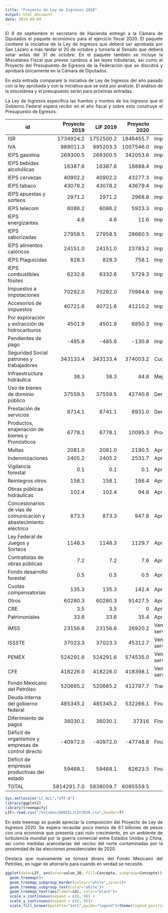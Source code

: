 ```yaml
---
title: "Proyecto de Ley de Ingresos 2020"
output: html_document
date: 2019-09-09
---
```

<style>
body {
text-align: justify}
</style>

El 8 de septiembre el secretario de Hacienda entregó a la Cámara de Diputados el paquete económico para el ejercicio fiscal 2020. El paquete contiene la iniciativa de la Ley de Ingresos que deberá ser aprobada por San Lázaro a más tardar el 20 de octubre y turnarla al Senado que deberá votar antes del 31 de octubre. En el paquete también se incluye la Miscelánea Fiscal que prevee cambios a las leyes tributarias, así como el Proyecto del Presupuesto de Egresos de la Federación que se discutirá y aprobará únicamente en la Cámara de Diputados. 

En esta entrada compararé la iniciativa de Ley de Ingresos del año pasado con la ley aprobada y con la iniciativa que se está por analizar. El análisis de la miscelánea y el presupuesto serán para próximas entradas. 

La Ley de Ingresos especifica las fuentes y montos de los ingresos que el Gobierno Federal espera recibir en el año fiscal y sobre esto construye el Presupuesto de Egresos.

id|	Proyecto 2019|	 LIF 2019| Proyecto 2020|	Concepto
---|---:|---:|---:|---
ISR	|1734924.2	|1752500.2|1846455.7|	Impuestos	
IVA	|989011.3|995203.3|	1007546.0	|Impuestos	
IEPS gasolina|	269300.5|269300.5|	342053.6|	Impuestos	
IEPS bebidas alcohólicas	|16387.6|16387.6|	18888.4	|Impuestos	
IEPS cervezas|	40902.2	|40902.2|43277.3|	Impuestos	
IEPS tabaco	|43078.2|	43078.2|43679.4	|Impuestos	
IEPS apuestas y sorteos|2971.2|2971.2|	2968.8|	Impuestos	
IEPS telecom|	6086.2|6086.2|	5923.3	|Impuestos	
IEPS energizantes|	4.6|4.6|	11.6	|Impuestos	
IEPS saborizadas|	27958.5	|27958.5|28660.5	|Impuestos	
IEPS alimentos calóricos|	24151.0|24151.0|	23783.2	|Impuestos	
IEPS Plaguicidas|	828.3	|828.3|758.1	|Impuestos	
IEPS combustibles fósiles	|6232.6	|6332.6|5729.3|	Impuestos	
Impuestos a impotaciones|	70292.0|70292.0|	70984.6|	Impuestos	
Accesorios de impuestos|	40721.6|40721.6|	41210.2	|Impuestos	
Por exploración y extracción de hidrocarburos|	4501.9|4501.9|	6850.3|	Impuestos	
Pendientes de pago|	-485.6|-485.6|	-130.8|	Impuestos	
Seguridad Social patrones y trabajadores|	343133.4	|343133.4|374003.2|	Cuotas	
Infraestructura hidráulica|	38.3|38.3|	44.8|	Mejoras	
Uso de bienes de dominio público|	37559.5	|37559.5|42740.8	|Derechos	
Prestación de servicios|	8714.1|8741.1|	8931.0	|Derechos	
Productos, enajenación de bienes y Pronósticos|	6778.1	|6778.1|10095.3	|Productos	
Multas|	2081.0	|2081.0|2190.5|	Aprovechamientos	
Indemnizaciones|	2405.2|2405.2|	2531.7|	Aprovechamientos	
Vigilancia forestal|	0.1	|0.1|0.1	|Aprovechamientos	
Reintegros otros|	158.1|158.1|	166.4	|Aprovechamientos	
Obras públicas hidráulicas|	102.4	|102.4|94.8	|Aprovechamientos	
Concesionarios de vías de comunicación y abastecimiento eléctrico|	873.3	|873.3|947.8	|Aprovechamientos	
Ley Federal de Juegos y Sorteos	|1148.3|1148.3|	1129.7	|Aprovechamientos	
Contratistas de obras públicas|	7.2|7.2|	7.6|	Aprovechamientos	
Fondo desarrollo forestal |	0.5	|0.5|0.5	|Aprovechamientos	
Cuotas compensatorias	|135.3|135.3|	142.4	|Aprovechamientos	
Otros	|60280.3|60280.3|	91427.5	|Aprovechamientos	
CRE	|3.5|3.5|	0	|Aprovechamientos	
Patrimoniales	|33.6	|33.6|35.4|	Aprovechamientos	
IMSS|	23156.6|23156.6|	26920.2	|Venta de bienes y servicios	
ISSSTE|	37023.3	|37023.3|45312.7	|Venta de bienes y servicios	
PEMEX	|524291.6	|524291.6|574535.0	|Venta de bienes y servicios	
CFE	|418226.0|418226.0|	418398.1	|Venta de bienes y servicios	
Fondo Mexicano del Petróleo	|520665.2	|520665.2|412797.7|	Transferencias	
Deuda interna del gobierno federal	|485345.2	|485345.2|532266.1|	Financiamientos	
Diferimiento de pagos	|36030.1|36030.1|	37316|	Financiamientos	
Déficit de organismos y empresas de control directo|	-40972.0|-40972.0|	-47748.8	|Financiamientos	
Déficit de empresas productivas del estado|	59468.1	|59468.1|62623.5	|Financiamientos	
TOTAL|5814291.7.0	|5838059.7|6085559.5|

```r
Sys.setlocale("LC_ALL","UTF-8")
library(ggplot2)
library(treemapify)
LIF<-read.csv("/Volumes/DANIEL/LIF2020.csv",header=T)
```

En este treemap se puede apreciar la composición del Proyecto de Ley de Ingresos 2020. Se espera recaudar poco menos de 6.1 billones de pesos con una economía que presenta casi nulo crecimiento, en un ambiente de turbulencia mundial por la guerra comercial entre Estados Unidos y China, así como medidas arancelarias del vecino del norte contaminadas por la proximidad de las elecciones presidenciales de 2020. 

Destaca que nuevamente se tomará dinero del Fondo Mexicano del Petróleo, en lugar de ahorrarlo para cuando en verdad se necesite. 

```r
ggplot(data=LIF, aes(area=value_20, fill=Concepto, subgroup=Concepto))+
  geom_treemap()+
  geom_treemap_subgroup_border(colour="white",size=1)+
  geom_treemap_subgroup_text(color="white")+
  geom_treemap_text(aes(label=id), color="black")+
  scale_x_continuous(expand = c(0, 0)) +
  scale_y_continuous(expand = c(0, 0))+
  scale_fill_brewer(palette="Set1",guide="legend")+theme(legend.position = "none")


```